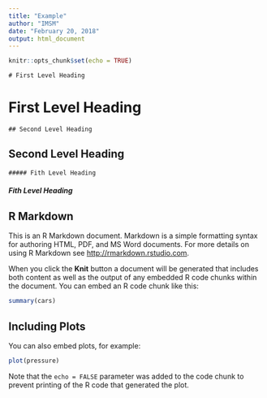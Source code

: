 ---
title: "Example"
author: "IMSM"
date: "February 20, 2018"
output: html_document
---

```{r setup, include=FALSE}
knitr::opts_chunk$set(echo = TRUE)
```


`# First Level Heading`

# First Level Heading


`## Second Level Heading`

## Second Level Heading


`##### Fith Level Heading`

##### Fith Level Heading


## R Markdown

This is an R Markdown document. Markdown is a simple formatting syntax for authoring HTML, PDF, and MS Word documents. For more details on using R Markdown see <http://rmarkdown.rstudio.com>.

When you click the **Knit** button a document will be generated that includes both content as well as the output of any embedded R code chunks within the document. You can embed an R code chunk like this:

```{r cars}
summary(cars)
```

## Including Plots

You can also embed plots, for example:

```{r pressure, echo=FALSE}
plot(pressure)
```

Note that the `echo = FALSE` parameter was added to the code chunk to prevent printing of the R code that generated the plot.
